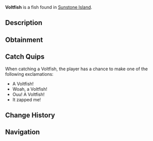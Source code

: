 {{FishInfobox
|image          = Voltfish.png
|rarity         = Mythical
|sea            = First Sea
|location       = [[Sunstone Island]]
|sublocation    = 
|sources        = Fishing Rod
|radar_location = 
|prog_speed     = -60
|xp             = 850
|weather        = Rain
|time           = Night
|season         = 
|bait           = Super Flakes
|base_weight    = 1.6
|base_value     = 2200
|weight_range   = 0.8
|base_chance    = 0.01
|base_resil     = 30
}}
'''Voltfish''' is a {{Rarity|Mythical}} fish found in [[Sunstone Island]].

== Description ==
{{Description|The Voltfish is a lightning-fast relative of the Mythic Fish. They swim solo near the surface of the waters surrounding Sunstone, and make sporadic movements when hooked.|Bestiary Entry}}

== Obtainment ==
{{Description|Found swimming near Sunstone Island during the Night.|Bestiary Hint}}
{{Fish Availability|
Sunstone Island
|top_rods      = 
Great Rod of Oscar\51196.91\166439.28;
Leviathan's Fang Rod\49330.66\267317.2;
Astralhook Rod\46805\176497.83;
Ethereal Prism Rod\46474.68\174266.7;
Seraphic Rod\44234.7\178338.84;
Resourceful Rod\35732.03\137378.02;
Destiny Rod\37518.87\132234.5;
Free Spirit Rod\39742.86\233966.24;
Trident Rod\39634.56\233328.69;
No-Life Rod\42307.94\184723.89;
Fang of the Eclipse\37497.41\180961.7;
Flimsy Rod\19214.97\151843.02;
Training Rod\17793.87\133578.36;
Lucky Rod\24001.42\103891.2;
Rod Of The Forgotten Fang\40466.13\169285.77;
Challenger's Rod\39178.61\176495.59;
Rod Of The Exalted One\35836.93\145764.15;
Rod Of The Depths\35395.39\149628.5;
Zeus Rod\33698.29\155205.53;
Verdant Shear Rod\32763.06\155151.04;
Blazebringer Rod\32333.93\149928.84;
Depthseeker Rod\30665.5\148683.36;
Avalanche Rod\27263.23\131021.82;
Volcanic Rod\26339.55\123038.05;
Steady Rod\8512.71\45558.07
|recommended   = Ethereal Prism Rod
}}

== Catch Quips ==
When catching a Voltfish, the player has a chance to make one of the following exclamations:
* A Voltfish!
* Woah, a Voltfish!
* Ouu! A Voltfish!
* It zapped me!

== Change History ==
{{Change History|{{subst:Current Version}}}}

== Navigation ==
{{Fish Navbox|Sunstone Island}}